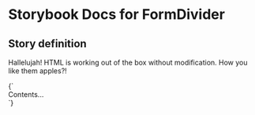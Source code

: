 

# Storybook Docs for FormDivider

<Meta title="govtnz-import" />

## Story definition

Hallelujah! HTML is working out of the box without modification.
How you like them apples?!

<Story name="FormDivider" height="100px">
  {` <div class="g-form-divider">  Contents...</div> `}
</Story>
